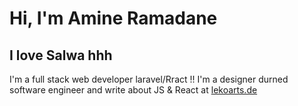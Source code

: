 # Hi, I'm Amine Ramadane
## I love Salwa hhh
I'm a full stack web developer laravel/Rract !!
I'm a designer durned software engineer and write about JS & React at [lekoarts.de](https://www.lekoarts.de?utm_source=cara&utm_medium=Starter)
